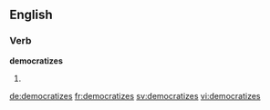 
==English==

===Verb===
'''democratizes'''

# {{third-person singular of|democratize}}

[[de:democratizes]]
[[fr:democratizes]]
[[sv:democratizes]]
[[vi:democratizes]]